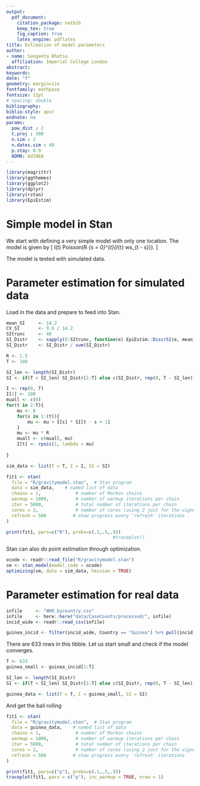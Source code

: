 ```yaml
---
output: 
  pdf_document:
    citation_package: natbib
    keep_tex: true
    fig_caption: true
    latex_engine: pdflatex
title: Estimation of model parameters
author:
- name: Sangeeta Bhatia
  affiliation: Imperial College London
abstract: 
keywords: 
date: "Y"
geometry: margin=1in
fontfamily: mathpazo
fontsize: 11pt
# spacing: double
bibliography: 
biblio-style: apsr
endnote: no
params:
  pow_dist : 2
  t.proj : 300
  n.sim : 2
  n.dates.sim : 49
  p.stay: 0.9
  ADM0: GUINEA
---
```



```r
library(magrittr)
library(ggthemes)
library(ggplot2)
library(dplyr)
library(rstan)
library(EpiEstim)

```

# Simple model in Stan

We start with defining a very simple model with only one location. The
model is given by 
\[
 I(t) \sim Poisson(R \sum_{s = 0}^{t}{I_{t} ws_{t - s}}).
\]

The model is tested with simulated data.

# Parameter estimation for simulated data
Load in the data and prepare to feed into Stan.

```r

mean_SI     <- 14.2
CV_SI       <- 9.6 / 14.2
SItrunc     <- 40
SI_Distr    <- sapply(0:SItrunc, function(e) EpiEstim::DiscrSI(e, mean_SI, mean_SI * CV_SI))
SI_Distr    <- SI_Distr / sum(SI_Distr)


```


```r

R <- 1.5
T <- 100

SI_len <- length(SI_Distr)
SI <- if(T < SI_len) SI_Distr[1:T] else c(SI_Distr, rep(0, T - SI_len))

I <- rep(0, T)
I[1] <- 100
muall <- c(0)
for(t in 2:T){
    mu <- 0
    for(s in 1:(t)){
        mu <- mu + I[s] * SI[t - s + 1]
    }
    mu <- mu * R
    muall <- c(muall, mu)
    I[t] <- rpois(1, lambda = mu)
    
}

sim_data <- list(T = T, I = I, SI = SI)

fit1 <- stan(
  file = "R/gravitymodel.stan",  # Stan program
  data = sim_data,    # named list of data
  chains = 1,             # number of Markov chains
  warmup = 1000,          # number of warmup iterations per chain
  iter = 5000,            # total number of iterations per chain
  cores = 2,              # number of cores (using 2 just for the vignette)
  refresh = 500          # show progress every 'refresh' iterations
)

print(fit1, pars=c("R"), probs=c(.1,.5,.9))
                                        #traceplot()

```

Stan can also do point estimation through optimization.

```r
ocode <- readr::read_file("R/gravitymodel.stan")
sm <- stan_model(model_code = ocode)
optimizing(sm, data = sim_data, hessian = TRUE)

```




# Parameter estimation for real data

```r

infile     <- "WHO_bycountry.csv"
infile     <- here::here("data/CaseCounts/processed/", infile)
incid_wide <- readr::read_csv(infile)

guinea_incid <- filter(incid_wide, Country == "Guinea") %>% pull(incid)

```

There are 633 rows in this tibble. Let us start small and check if the
model converges.

```r

T <- 633
guinea_small <- guinea_incid[1:T]

SI_len <- length(SI_Distr)
SI <- if(T < SI_len) SI_Distr[1:T] else c(SI_Distr, rep(0, T - SI_len))

guinea_data <- list(T = T, I = guinea_small, SI = SI)


```

And get the ball rolling

```r
fit1 <- stan(
  file = "R/gravitymodel.stan",  # Stan program
  data = guinea_data,    # named list of data
  chains = 1,             # number of Markov chains
  warmup = 1000,          # number of warmup iterations per chain
  iter = 5000,            # total number of iterations per chain
  cores = 2,              # number of cores (using 2 just for the vignette)
  refresh = 500          # show progress every 'refresh' iterations
)

print(fit1, pars=c("p"), probs=c(.1,.5,.9))
traceplot(fit1, pars = c("p"), inc_warmup = TRUE, nrow = 1)

```



